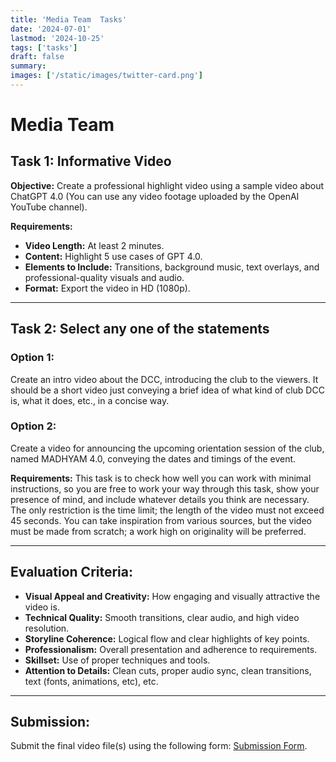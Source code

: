 ```yaml
---
title: 'Media Team  Tasks'
date: '2024-07-01'
lastmod: '2024-10-25'
tags: ['tasks']
draft: false
summary: 
images: ['/static/images/twitter-card.png']
---
```

# Media Team

## Task 1: Informative Video

**Objective:**
Create a professional highlight video using a sample video about ChatGPT 4.0 (You can use any video footage uploaded by the OpenAI YouTube channel).

**Requirements:**
- **Video Length:** At least 2 minutes.
- **Content:** Highlight 5 use cases of GPT 4.0.
- **Elements to Include:** Transitions, background music, text overlays, and professional-quality visuals and audio.
- **Format:** Export the video in HD (1080p).

---

## Task 2: Select any one of the statements

### Option 1:
Create an intro video about the DCC, introducing the club to the viewers. It should be a short video just conveying a brief idea of what kind of club DCC is, what it does, etc., in a concise way.

### Option 2:
Create a video for announcing the upcoming orientation session of the club, named MADHYAM 4.0, conveying the dates and timings of the event.

**Requirements:**
This task is to check how well you can work with minimal instructions, so you are free to work your way through this task, show your presence of mind, and include whatever details you think are necessary. The only restriction is the time limit; the length of the video must not exceed 45 seconds. You can take inspiration from various sources, but the video must be made from scratch; a work high on originality will be preferred.

---

## Evaluation Criteria:
- **Visual Appeal and Creativity:** How engaging and visually attractive the video is.
- **Technical Quality:** Smooth transitions, clear audio, and high video resolution.
- **Storyline Coherence:** Logical flow and clear highlights of key points.
- **Professionalism:** Overall presentation and adherence to requirements.
- **Skillset:** Use of proper techniques and tools.
- **Attention to Details:** Clean cuts, proper audio sync, clean transitions, text (fonts, animations, etc), etc.

---

## Submission:
Submit the final video file(s) using the following form: [Submission Form](https://forms.gle/5Ves9Bjy7GoeFtd87).
